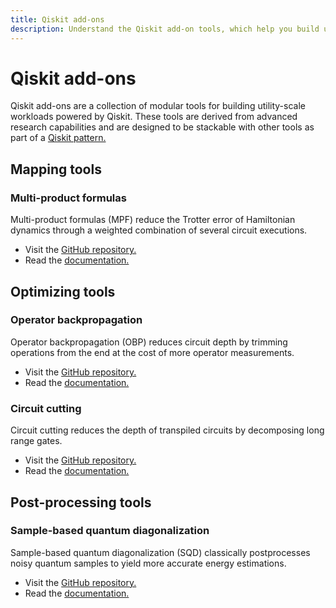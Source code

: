 ```yaml
---
title: Qiskit add-ons
description: Understand the Qiskit add-on tools, which help you build utility-grade quantum workflows.
---
```


# Qiskit add-ons

Qiskit add-ons are a collection of modular tools for building utility-scale workloads powered by Qiskit. These tools are derived from advanced research capabilities and are designed to be stackable with other tools as part of a [Qiskit pattern.](./intro-to-patterns)

## Mapping tools

### Multi-product formulas

Multi-product formulas (MPF) reduce the Trotter error of Hamiltonian dynamics through a weighted combination of several circuit executions.

- Visit the [GitHub repository.](https://github.com/Qiskit/qiskit-addon-mpf)
- Read the [documentation.](https://qiskit.github.io/qiskit-addon-mpf)

## Optimizing tools

### Operator backpropagation

Operator backpropagation (OBP) reduces circuit depth by trimming operations from the end at the cost of more operator measurements.

- Visit the [GitHub repository.](https://github.com/Qiskit/qiskit-addon-obp)
- Read the [documentation.](https://qiskit.github.io/qiskit-addon-obp)

### Circuit cutting

Circuit cutting reduces the depth of transpiled circuits by decomposing long range gates.

- Visit the [GitHub repository.](https://github.com/Qiskit/qiskit-addon-cutting)
- Read the [documentation.](https://qiskit.github.io/qiskit-addon-cutting)

## Post-processing tools

### Sample-based quantum diagonalization

Sample-based quantum diagonalization (SQD) classically postprocesses noisy quantum samples to yield more accurate energy estimations.

- Visit the [GitHub repository.](https://github.com/Qiskit/qiskit-addon-sqd)
- Read the [documentation.](https://qiskit.github.io/qiskit-addon-sqd)